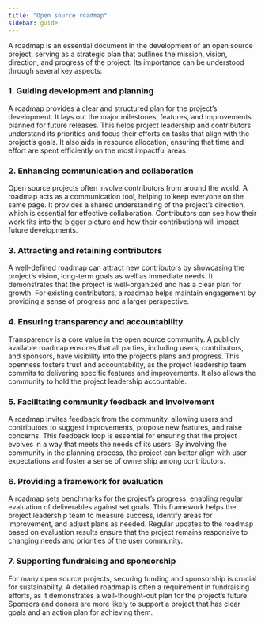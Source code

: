 ```yaml
---
title: "Open source roadmap"
sidebar: guide
---
```


A roadmap is an essential document in the development of an open source project, 
serving as a strategic plan that outlines the mission, vision, direction, and 
progress of the project. Its importance can be understood through several key 
aspects:

### 1. Guiding development and planning
A roadmap provides a clear and structured plan for the project's development. 
It lays out the major milestones, features, and improvements planned for future 
releases. This helps project leadership and contributors understand its priorities 
and focus their efforts on tasks that align with the project's goals. It also aids 
in resource allocation, ensuring that time and effort are spent efficiently on the 
most impactful areas.

### 2. Enhancing communication and collaboration
Open source projects often involve contributors from around the world. A roadmap acts 
as a communication tool, helping to keep everyone on the same page. It provides a shared 
understanding of the project's direction, which is essential for effective collaboration. 
Contributors can see how their work fits into the bigger picture and how their 
contributions will impact future developments.

### 3. Attracting and retaining contributors
A well-defined roadmap can attract new contributors by showcasing the project's vision, 
long-term goals as well as immediate needs. It demonstrates that the project is 
well-organized and has a clear plan for growth. For existing contributors, a roadmap helps 
maintain engagement by providing a sense of progress and a larger perspective. 

### 4. Ensuring transparency and accountability
Transparency is a core value in the open source community. A publicly available roadmap 
ensures that all parties, including users, contributors, and sponsors, have visibility 
into the project's plans and progress. This openness fosters trust and accountability, 
as the project leadership team commits to delivering specific features and improvements. 
It also allows the community to hold the project leadership accountable.

### 5. Facilitating community feedback and involvement
A roadmap invites feedback from the community, allowing users and contributors to suggest 
improvements, propose new features, and raise concerns. This feedback loop is essential 
for ensuring that the project evolves in a way that meets the needs of its users. By 
involving the community in the planning process, the project can better align with 
user expectations and foster a sense of ownership among contributors.

### 6. Providing a framework for evaluation
A roadmap sets benchmarks for the project's progress, enabling regular evaluation of 
deliverables against set goals. This framework helps the project leadership team to 
measure success, identify areas for improvement, and adjust plans as needed. Regular 
updates to the roadmap based on evaluation results ensure that the project remains 
responsive to changing needs and priorities of the user community.

### 7. Supporting fundraising and sponsorship
For many open source projects, securing funding and sponsorship is crucial for sustainability. 
A detailed roadmap is often a requirement in fundraising efforts, as it demonstrates a 
well-thought-out plan for the project's future. Sponsors and donors are more likely to 
support a project that has clear goals and an action plan for achieving them.
